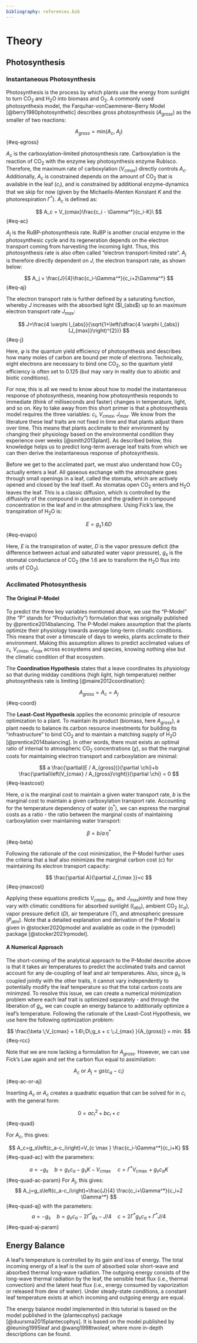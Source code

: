 ```yaml
---
bibliography: references.bib
---
```


# Theory {#sec-theory}

## Photosynthesis

### Instantaneous Photosynthesis

Photosynthesis is the process by which plants use the energy from sunlight to turn CO$_2$ and H$_2$O into biomass and O$_2$. A commonly used photosynthesis model, the Farquhar-vonCaemmerer-Berry Model [@berry1980photosynthetic] describes gross photosynthesis ($A_{gross}$) as the smaller of two reactions:

$$
A_{gross} = \text{min}(A_c,\; A_j)
$$ {#eq-agross}

$A_c$ is the carboxylation-limited photosynthesis rate. Carboxylation is the reaction of CO$_2$ with the enzyme key photosynthesis enzyme Rubisco. Therefore, the maximum rate of carboxylation ($V_{cmax}$) directly controls $A_c$. Additionally, $A_c$ is constrained depends on the amount of CO$_2$ that is available in the leaf ($c_i$), and is constrained by additional enzyme-dynamics that we skip for now (given by the Michaelis-Menten Konstant $K$ and the photorespiration $\Gamma^*$). $A_c$ is defined as:

$$
A_c = V_{cmax}\frac{c_i - \Gamma^*}{c_i-K}\
$$ {#eq-ac}

$A_j$ is the RuBP-photosynthesis rate. RuBP is another crucial enzyme in the photosynthesic cycle and its regeneration depends on the electron transport coming from harvesting the incoming light. Thus, this photosynthesis rate is also often called "electron transport-limited rate". $A_j$ is therefore directly dependent on $J$, the electron transport rate, as shown below:

$$
A_j = \frac{J}{4}\frac{c_i-\Gamma^*}{c_i+2\Gamma^*}
$$ {#eq-aj}

The electron transport rate is further defined by a saturating function, whereby $J$ increases with the absorbed light ($I_{abs$) up to an maximum electron transport rate $J_{max}$:

$$
J=\frac{4 \varphi I_{abs}}{\sqrt{1+\left(\dfrac{4 \varphi I_{abs}}{J_{max}}\right)^{2}}}
$$ {#eq-j}

Here, $\varphi$ is the quantum yield efficiency of photosynthesis and describes how many moles of carbon are bound per mole of electrons. Technically, eight electrons are necessary to bind one CO$_2$, so the quantum yield efficiency is often set to 0.125 (but may vary in reality due to abiotic and biotic conditions).

For now, this is all we need to know about how to model the instantaneous response of photosynthesis, meaning how photosynthesis responds to immediate (think of milliseconds and faster) changes in temperature, light, and so on. Key to take away from this short primer is that a photosynthesis model requires the three variables: $c_i$, $V_{cmax}$, $J_{max}$. We know from the literature these leaf traits are not fixed in time and that plants adjust them over time. This means that plants acclimate to their environment by changing their physiology based on the environmental condition they experience over weeks [@smith2013plant]. As described below, this knowledge helps us to predict long-term average leaf traits from which we can then derive the instantaneous response of photosynthesis.

Before we get to the acclimated part, we must also understand how CO$_2$ actually enters a leaf. All gaseous exchange with the atmosphere goes through small openings in a leaf, called the stomata, which are actively opened and closed by the leaf itself. As stomatas open CO$_2$ enters and H$_2$O leaves the leaf. This is a classic diffusion, which is controlled by the diffusivity of the compound in question and the gradient in compound concentration in the leaf and in the atmosphere. Using Fick's law, the transpiration of H$_2$O is:

$$
E = g_s 1.6D
$$ {#eq-evapo}

Here, $E$ is the transpiration of water, $D$ is the vapor pressure deficit (the difference between actual and saturated water vapor pressure), $g_s$ is the stomatal conductance of CO$_2$ (the $1.6$ are to transform the H$_2$O flux into units of CO$_2$).

### Acclimated Photosynthesis

#### The Original P-Model

To predict the three key variables mentioned above, we use the "P-Model" (the "P" stands for "Productivity") formulation that was originally published by @prentice2014balancing. The P-Model makes assumption that the plants optimize their physiology towards average long-term climatic conditions. This means that over a timescale of days to weeks, plants acclimate to their environment. Making this assumption allows to predict acclimated values of $c_i$, $V_{cmax}$, $J_{max}$ across ecosystems and species, knowing nothing else but the climatic condition of that ecosystem.

The **Coordination Hypothesis** states that a leave coordinates its physiology so that during midday conditions (high light, high temperature) neither photosynthesis rate is limiting [@maire2012coordination]:

$$
A_{gross} = A_c = A_j
$$ {#eq-coord}

The **Least-Cost Hypothesis** applies the economic principle of resource optimization to a plant. To maintain its product (biomass, here $A_{gross}$), a plant needs to balance its carbon resource investments for building its "infrastructure" to bind CO$_2$ and to maintain a matching supply of H$_2$O [@prentice2014balancing]. In other words, there must exists an optimal ratio of internal to atmospheric CO$_2$ concentrations ($\chi$), so that the marginal costs for maintaining electron transport and carboxylation are minimal:

$$
a \frac{\partial(E / A_{gross})}{\partial \chi}+b \frac{\partial\left(V_{cmax} / A_{gross}\right)}{\partial \chi} = 0
$$ {#eq-leastcost}

Here, $a$ is the marginal cost to maintain a given water transport rate, $b$ is the marginal cost to maintain a given carboxylation transport rate. Accounting for the temperature dependency of water ($\eta^*$), we can express the marginal costs as a ratio - the ratio between the marginal costs of maintaining carboxylation over maintaining water transport:

$$
\beta = b/a \,\eta^* 
$$ {#eq-beta}

Following the rationale of the cost minimization, the P-Model further uses the criteria that a leaf also minimizes the marginal carbon cost ($c$) for maintaining its electron transport capacity:

$$
\frac{\partial A}{\partial J_{\max }}=c
$$ {#eq-jmaxcost}

Applying these equations predicts $V_{cmax}$, $g_{s}$, and $J_{max}$jointly and how they vary with climatic conditions for absorbed sunlight ($I_{abs}$), ambient CO$_{2}$ ($c_a$), vapor pressure deficit ($D$), air temperature ($T$), and atmospheric pressure ($P_{atm}$). Note that a detailed explanation and derivation of the P-Model is given in @stocker2020pmodel and available as code in the {rpmodel} package [@stocker2021rpmodel].

#### A Numerical Approach

The short-coming of the analytical approach to the P-Model describe above is that it takes air temperatures to predict the acclimated traits and cannot account for any de-coupling of leaf and air temperatures. Also, since $g_s$ is coupled jointly with the other traits, it cannot vary independently to potentially modify the leaf temperature so that the total carbon costs are minimzed. To resolve this issue, we can create a numerical minimization problem where each leaf trait is optimized separately - and through the liberation of $g_s$, we can couple an energy balance to additionally optimize a leaf's temperature. Following the rationale of the Least-Cost Hypothesis, we use here the following optimization problem:

$$
\frac{\beta \;V_{cmax} + 1.6\;D\;g_s + c \;J_{max} }{A_{gross}} = min.
$$ {#eq-rcc}

Note that we are now lacking a formulation for $A_{gross}$. However, we can use Fick's Law again and set the carbon flux equal to assimilation:

$$
A_c \text { or } A_j=g s\left(c_a-c_i\right)
$$ {#eq-ac-or-aj}

Inserting $A_c$ or $A_c$ creates a quadratic equation that can be solved for in $c_i$ with the general form:

$$
0=a c_i^2+b c_i+c
$$ {#eq-quad}

For $A_c$, this gives:

$$
A_c=g_s\left(c_a-c_i\right)=V_{c \max } \frac{c_i-\Gamma^*}{c_i+K}
$$ {#eq-quad-ac} with the parameters:

$$
a=-g_s \quad b=g_s c_a-g_s K-V_{c \max } \quad c=\Gamma^* V_{c \max }+g_s c_a K
$$ {#eq-quad-ac-param} For $A_j$, this gives: $$
A_j=g_s\left(c_a-c_i\right)=\frac{J}{4} \frac{c_i+\Gamma^*}{c_i+2 \Gamma^*}
$$ {#eq-quad-aj} with the parameters: $$
a=-g_s \quad b=g_s c_a-2 \Gamma^* g_s-J / 4 \quad c=2 \Gamma^* g_s c_a+\Gamma^* J / 4
$$ {#eq-quad-aj-param}

## Energy Balance {#sec-leb}

A leaf's temperature is controlled by its gain and loss of energy. The total incoming energy of a leaf is the sum of absorbed solar short-wave and absorbed thermal long-wave radiation. The outgoing energy consists of the long-wave thermal radiation by the leaf, the sensible heat flux (i.e., thermal convection) and the latent heat flux (i.e., energy consumed by vaporization or released from dew of water). Under steady-state conditions, a constant leaf temperature exists at which incoming and outgoing energy are equal.

The energy balance model implemented in this tutorial is based on the model published in the {plantecophys} package [@duursma2015plantecophys]. It is based on the model published by @leuning1995leaf and @wang1998twoleaf, where more in-depth descriptions can be found.
